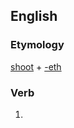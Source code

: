 ==English==

===Etymology===
[[shoot]] + [[-eth]]

===Verb===
{{head|en|verb form}}

# {{en-archaic third-person singular of|shoot}}